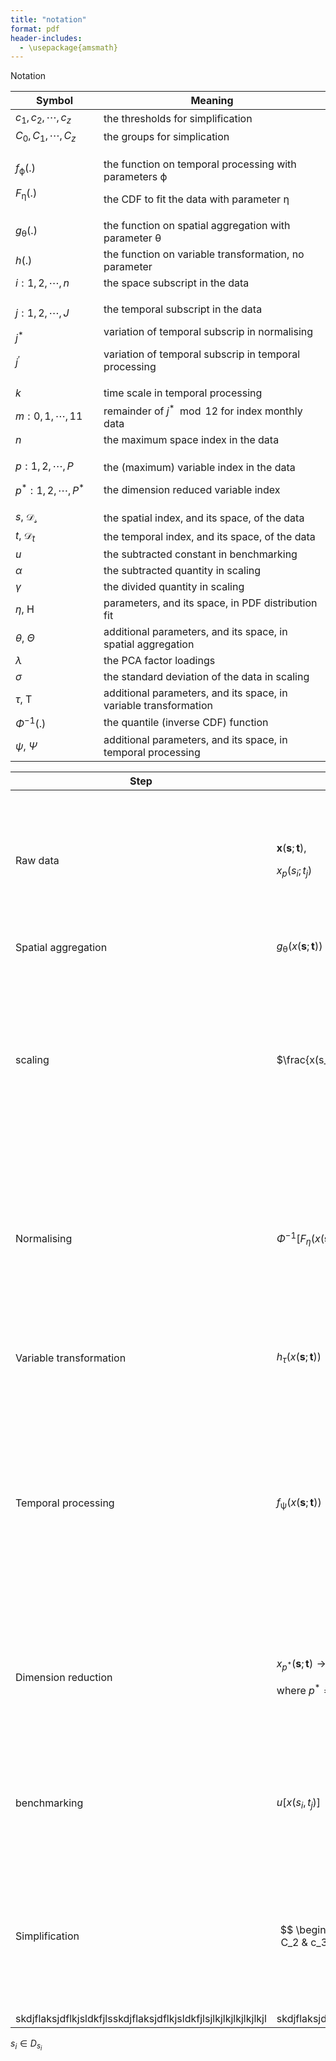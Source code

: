 ```yaml
---
title: "notation"
format: pdf
header-includes:
  - \usepackage{amsmath}
---
```


Notation

+---------------------------+-----------------------------------------------------------------------+
| Symbol                    | Meaning                                                               |
+===========================+=======================================================================+
| $c_1, c_2, \cdots, c_z$   | the thresholds for simplification                                     |
+---------------------------+-----------------------------------------------------------------------+
| $C_0, C_1, \cdots, C_z$   | the groups for simplication                                           |
+---------------------------+-----------------------------------------------------------------------+
| $f_{\mathcal{\phi}}(.)$   | the function on temporal processing with parameters $\mathcal{\phi}$  |
|                           |                                                                       |
| $F_{\mathcal{\eta}}(.)$   | the CDF to fit the data with parameter $\mathcal{\eta}$               |
+---------------------------+-----------------------------------------------------------------------+
| $g_{\mathcal{\theta}}(.)$ | the function on spatial aggregation with parameter $\mathcal{\theta}$ |
+---------------------------+-----------------------------------------------------------------------+
| $h(.)$                    | the function on variable transformation, no parameter                 |
+---------------------------+-----------------------------------------------------------------------+
| $i: 1, 2, \cdots, n$      | the space subscript in the data                                       |
+---------------------------+-----------------------------------------------------------------------+
| $j: 1, 2, \cdots, J$      | the temporal subscript in the data                                    |
|                           |                                                                       |
| $j^*$                     | variation of temporal subscrip in normalising                         |
|                           |                                                                       |
| $j^\prime$                | variation of temporal subscrip in temporal processing                 |
+---------------------------+-----------------------------------------------------------------------+
| $k$                       | time scale in temporal processing                                     |
+---------------------------+-----------------------------------------------------------------------+
| $m: 0, 1, \cdots, 11$     | remainder of $j^* \mod 12$ for index monthly data                     |
+---------------------------+-----------------------------------------------------------------------+
| $n$                       | the maximum space index in the data                                   |
+---------------------------+-----------------------------------------------------------------------+
| $p: 1, 2, \cdots, P$      | the (maximum) variable index in the data                              |
|                           |                                                                       |
| $p^*: 1, 2, \cdots, P^*$  | the dimension reduced variable index                                  |
+---------------------------+-----------------------------------------------------------------------+
| $s$, $\mathcal{D_s}$      | the spatial index, and its space, of the data                         |
+---------------------------+-----------------------------------------------------------------------+
| $t$, $\mathcal{D}_t$      | the temporal index, and its space, of the data                        |
+---------------------------+-----------------------------------------------------------------------+
| $u$                       | the subtracted constant in benchmarking                               |
+---------------------------+-----------------------------------------------------------------------+
| $\alpha$                  | the subtracted quantity in scaling                                    |
+---------------------------+-----------------------------------------------------------------------+
| $\gamma$                  | the divided quantity in scaling                                       |
+---------------------------+-----------------------------------------------------------------------+
| $\eta$, H                 | parameters, and its space, in PDF distribution fit                    |
+---------------------------+-----------------------------------------------------------------------+
| $\theta$, $\Theta$        | additional parameters, and its space, in spatial aggregation          |
+---------------------------+-----------------------------------------------------------------------+
| $\lambda$                 | the PCA factor loadings                                               |
+---------------------------+-----------------------------------------------------------------------+
| $\sigma$                  | the standard deviation of the data in scaling                         |
+---------------------------+-----------------------------------------------------------------------+
| $\tau$, T                 | additional parameters, and its space, in variable transformation      |
+---------------------------+-----------------------------------------------------------------------+
| $\Phi^{-1}(.)$            | the quantile (inverse CDF) function                                   |
+---------------------------+-----------------------------------------------------------------------+
| $\psi$, $\Psi$            | additional parameters, and its space, in temporal processing          |
+---------------------------+-----------------------------------------------------------------------+

+-----------------------------------------------------------------+----------------------------------------------------------------------------------------------+-----------------------------------------------------------------------------------------------------------------------------------------------------------------------------+
| Step                                                            | Notation                                                                                     | Notes                                                                                                                                                                       |
+=================================================================+==============================================================================================+=============================================================================================================================================================================+
| Raw data                                                        | $\mathbf{x}(\mathbf{s};\mathbf{t})$,                                                         | $\mathbf{s} \in \mathcal{D}_s$, $\mathcal{D}_s \subseteq \mathbb{R}^2$, $\mathbf{s} = (s_1, s_2, \cdots, s_n)^\prime$                                                       |
|                                                                 |                                                                                              |                                                                                                                                                                             |
|                                                                 | $x_{p}(s_i;t_j)$                                                                             | $t \in \mathcal{D}_t$ , $\mathbf{t} = (t_1, t_2, \cdots, t_J)^\prime$                                                                                                       |
|                                                                 |                                                                                              |                                                                                                                                                                             |
|                                                                 |                                                                                              | $\mathbf{x}(\mathbf{s}; \mathbf{t}) = (x_1(\mathbf{s}; \mathbf{t}), x_2(\mathbf{s}; \mathbf{t}), \cdots, x_P(\mathbf{s}; \mathbf{t}))^\prime$                               |
|                                                                 |                                                                                              |                                                                                                                                                                             |
|                                                                 |                                                                                              | when the pipeline step can be written in univariate case, the data will be referred to as $x(\mathbf{s};\mathbf{t})$                                                        |
+-----------------------------------------------------------------+----------------------------------------------------------------------------------------------+-----------------------------------------------------------------------------------------------------------------------------------------------------------------------------+
| Spatial aggregation                                             | $g_{\mathcal{\theta}}(x(\mathbf{s};\mathbf{t}))$                                             | where $\theta \in \Theta \subseteq \mathbb{R}^{d_{\theta}}$, $d_{\theta}$ is the number of parameter of $\theta$                                                            |
+-----------------------------------------------------------------+----------------------------------------------------------------------------------------------+-----------------------------------------------------------------------------------------------------------------------------------------------------------------------------+
| scaling                                                         | $\frac{x(s_i;t_j) - \alpha}{\gamma}$                                                         | [Example 1: z-score standardisation:]{.underline}                                                                                                                           |
|                                                                 |                                                                                              |                                                                                                                                                                             |
|                                                                 |                                                                                              | $\alpha = \bar{x}(s; t)$ and $\gamma = \sigma(s; t)$ to standardise the data by the its mean and standard deviation across all time and all space units.                    |
|                                                                 |                                                                                              |                                                                                                                                                                             |
|                                                                 |                                                                                              | [Example 2: standardise into unit interval:]{.underline}                                                                                                                    |
|                                                                 |                                                                                              |                                                                                                                                                                             |
|                                                                 |                                                                                              | $\alpha = \min[x(s_i, t_j)]$ and $\gamma = \max[x(s_i, t_j)] - \min[x(s_i, t_j)]$                                                                                           |
|                                                                 |                                                                                              |                                                                                                                                                                             |
|                                                                 |                                                                                              | where $\min[.]$ and $\max[.]$ are the minimum and maximum value across all spatial and temporal units.                                                                      |
+-----------------------------------------------------------------+----------------------------------------------------------------------------------------------+-----------------------------------------------------------------------------------------------------------------------------------------------------------------------------+
| Normalising                                                     | $\Phi^{-1}[F_{\eta}(x(\mathbf{s}; \mathbf{t}))]$                                             | where $\eta \in H \subseteq \mathbb{R}^{d_{\eta}}$, $d_{\eta}$ is the number of parameter of $\eta$                                                                         |
|                                                                 |                                                                                              |                                                                                                                                                                             |
|                                                                 |                                                                                              | [Example:]{.underline}                                                                                                                                                      |
|                                                                 |                                                                                              |                                                                                                                                                                             |
|                                                                 |                                                                                              | When CDF $F(.)$ is separately fitted for each month:                                                                                                                        |
|                                                                 |                                                                                              |                                                                                                                                                                             |
|                                                                 |                                                                                              | $\Phi^{-1}[F_{\eta}^m(x(\mathbf{s};t_{j^*}))]$ where $j^*$ is all the indexes that satisfy $j^* \mod 12 = m$ for each $m = 0, 1,\cdots, 11$                                 |
+-----------------------------------------------------------------+----------------------------------------------------------------------------------------------+-----------------------------------------------------------------------------------------------------------------------------------------------------------------------------+
| Variable transformation                                         | $h_{\tau}(x(\mathbf{s};\mathbf{t}))$                                                         | where $\tau \in T \subseteq \mathbb{R}^{d_{\tau}}$, $d_{\tau}$ is the number of parameter of $\tau$                                                                         |
|                                                                 |                                                                                              |                                                                                                                                                                             |
|                                                                 |                                                                                              | TODO: to be filled                                                                                                                                                          |
+-----------------------------------------------------------------+----------------------------------------------------------------------------------------------+-----------------------------------------------------------------------------------------------------------------------------------------------------------------------------+
| Temporal processing                                             | $f_{\mathcal{\psi}}(x(\mathbf{s};\mathbf{t}))$                                               | where $\psi \in \Psi \subseteq \mathbb{R}^{d_{\psi}}$, $d_{\psi}$ is the number of parameter of $\psi$                                                                      |
|                                                                 |                                                                                              |                                                                                                                                                                             |
|                                                                 |                                                                                              | [Example 1]{.underline}:                                                                                                                                                    |
|                                                                 |                                                                                              |                                                                                                                                                                             |
|                                                                 |                                                                                              | aggregate across a time scale of $\psi = k$:                                                                                                                                |
|                                                                 |                                                                                              |                                                                                                                                                                             |
|                                                                 |                                                                                              | $$x(s_i;t_{j^\prime}) = \sum_{j = j^\prime-k+1}^{j^\prime}x(s_i; t_j) $$                                                                                                    |
|                                                                 |                                                                                              |                                                                                                                                                                             |
|                                                                 |                                                                                              | [Example 2]{.underline}:                                                                                                                                                    |
|                                                                 |                                                                                              |                                                                                                                                                                             |
|                                                                 |                                                                                              | aggregate with a kernel weight $\psi = w_{ij}$:                                                                                                                             |
|                                                                 |                                                                                              |                                                                                                                                                                             |
|                                                                 |                                                                                              | $$x(s_i; t_{j^\prime}) = \sum_{j = j^\prime-k+1}^{j^\prime}w_{ij}x(s_i;t_j)$$                                                                                               |
+-----------------------------------------------------------------+----------------------------------------------------------------------------------------------+-----------------------------------------------------------------------------------------------------------------------------------------------------------------------------+
| Dimension reduction                                             | $x_{p^*}(\mathbf{s}; \mathbf{t}) \rightarrow x_p(\mathbf{s}; \mathbf{t})$                    | [Example: first principal component:]{.underline}                                                                                                                           |
|                                                                 |                                                                                              |                                                                                                                                                                             |
|                                                                 | where $p^* = 1, 2, \cdots, P^*$ and $P^* < P$                                                | $$x_{p^*}(\mathbf{s}; \mathbf{t}) = \sum_{p = 1}^{P}\lambda_{p}x_p(\mathbf{s};\mathbf{t})$$                                                                                 |
|                                                                 |                                                                                              |                                                                                                                                                                             |
|                                                                 |                                                                                              | where $\lambda_p$ is the loading of the PC1, derived from maximising the variance of the data given the constraint $\sum_{p=1}^P\lambda_p^2 = 1$                            |
+-----------------------------------------------------------------+----------------------------------------------------------------------------------------------+-----------------------------------------------------------------------------------------------------------------------------------------------------------------------------+
| benchmarking                                                    | $u[x(s_i, t_j)]$                                                                             | where $u$ is a scalar of interest in the index constructed, could be a constant or a function of the data, i.e. mean.                                                       |
|                                                                 |                                                                                              |                                                                                                                                                                             |
|                                                                 |                                                                                              | [Example]{.underline}:                                                                                                                                                      |
|                                                                 |                                                                                              |                                                                                                                                                                             |
|                                                                 |                                                                                              | In SPI, $u = -2$ is the threshold for extreme drought.                                                                                                                      |
+-----------------------------------------------------------------+----------------------------------------------------------------------------------------------+-----------------------------------------------------------------------------------------------------------------------------------------------------------------------------+
| Simplification                                                  | $$                                                                                           | [Example:]{.underline}                                                                                                                                                      |
|                                                                 | \begin{cases}                                                                                |                                                                                                                                                                             |
|                                                                 | C_0 & c_1 \leq (s_i; t_j) < c_0 \\                                                           | In SPI, four categories are classified: mild drought: $[-0.99, 0]$; moderate drought: $[-1.49, -1]$; severe drought: $[-1.99, -1.5]$, and extreme drought: $[-\infty, -2]$. |
|                                                                 | C_1 & c_2 \leq x(s_i; t_j) < c_1 \\                                                          |                                                                                                                                                                             |
|                                                                 | C_2 & c_3 \leq x(s_i; t_j) < c_2 \\                                                          | Here $C_0, C_1, C_2, C_3$ are the drought categories: mild, moderate, severe, and extreme drought ($z = 3$) and $c_0 =0, c_1 = -1, c_2 = -1.5, c_3 = -2$                    |
|                                                                 | \cdots \\                                                                                    |                                                                                                                                                                             |
|                                                                 | C_z & c_z \leq x(s_i; t_j)                                                                   |                                                                                                                                                                             |
|                                                                 | \end{cases}                                                                                  |                                                                                                                                                                             |
|                                                                 | $$                                                                                           |                                                                                                                                                                             |
+-----------------------------------------------------------------+----------------------------------------------------------------------------------------------+-----------------------------------------------------------------------------------------------------------------------------------------------------------------------------+
| skdjflaksjdflkjsldkfjlsskdjflaksjdflkjsldkfjlsjlkjlkjlkjlkjlkjl | skdjflaksjdflkjsldkfjlsskdjflaksjdflkjsldkfjlsskdjflaksjdflkjsldkfjlsskdjflaksjdflkjsldkfjls | skdjflaksjdflkjsldkfjlsskdjflaksjdflkjsldkfjls                                                                                                                              |
+-----------------------------------------------------------------+----------------------------------------------------------------------------------------------+-----------------------------------------------------------------------------------------------------------------------------------------------------------------------------+



$s_i \in D_{s_i}$
